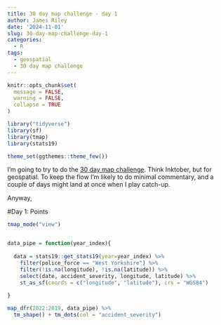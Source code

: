 ```yaml
---
title: 30 day map challenge - day 1
author: James Riley
date: '2024-11-01'
slug: 30-day-map-challenge-day-1
categories:
  - R
tags:
  - geospatial
  - 30 day map challenge
---
```

```r
knitr::opts_chunk$set(
  message = FALSE,
  warning = FALSE,
  collapse = TRUE
)

library("tidyverse")
library(sf)
library(tmap)
library(stats19)

theme_set(ggthemes::theme_few())
```

I'm going to try to do the [30 day map challenge](https://30daymapchallenge.com/). Think Inktober, but for geospatial. To keep the flow I'm likely to do minimal commentary, and a couple of days might land at once when I play catch-up.

Anyway,

#Day 1: Points

```r

tmap_mode("view")


data_pipe = function(year_index){
  
  data = stats19::get_stats19(year=year_index) %>% 
    filter(police_force == "West Yorkshire") %>% 
    filter(!is.na(longitude), !is.na(latitude)) %>% 
    select(date, accident_severity, longitude, latitude) %>% 
    st_as_sf(coords = c("longitude", "latitude"), crs = "WGS84")
  
}

map_dfr(2022:2019, data_pipe) %>% 
  tm_shape() + tm_dots(col = "accident_severity")


```